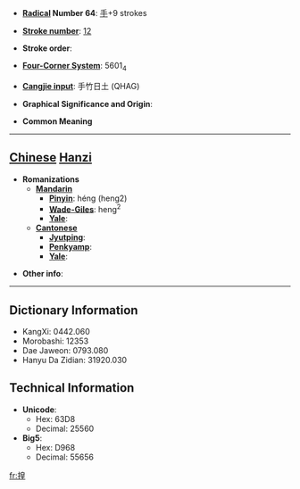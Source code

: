 * '''[[Wiktionary:Chinese radical index| Radical]] Number 64''': [[Wiktionary:Chinese radical index 手|手]]+9 strokes

* '''[[Wiktionary:Chinese total strokes index|Stroke number]]''': [[Wiktionary:Chinese total strokes index 12|12]]

* '''Stroke order''': 

* '''[[Wiktionary:Chinese four corner index|Four-Corner System]]''': 5601<sub>4</sub>

* '''[[Wiktionary:Chinese Cangjie index|Cangjie input]]''': 手竹日土 (QHAG)

* '''Graphical Significance and Origin''': 

* '''Common Meaning'''

----

== [[Chinese]] [[Hanzi]] ==

* '''Romanizations'''
** '''[[Mandarin]]'''
*** '''[[Pinyin]]''': héng (heng2)
*** '''[[Wade-Giles]]''': heng<sup>2</sup>
*** '''[[Yale]]''': 
** '''[[Cantonese]]'''
*** '''[[Jyutping]]''':
*** '''[[Penkyamp]]''': 
*** '''[[Yale]]''': 

* '''Other info''': 

----

== Dictionary Information ==

* KangXi: 0442.060
* Morobashi: 12353
* Dae Jaweon: 0793.080
* Hanyu Da Zidian: 31920.030

== Technical Information ==

* '''Unicode''':
** Hex: 63D8
** Decimal: 25560
* '''Big5''':
** Hex: D968
** Decimal: 55656

[[fr:揘]]